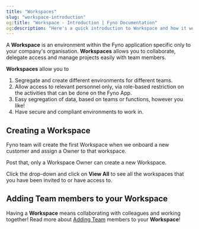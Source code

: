 ```yaml
---
title: "Workspaces"
slug: "workspace-introduction"
og:title: "Workspace - Introduction | Fyno Documentation"
og:description: "Here's a quick introduction to Workspace and how it works on Fyno."
---
```


A **Workspace** is an environment within the Fyno application specific only to your company's organisation. **Workspaces** allows you to collaborate, delegate access and manage projects easily with team members.

**Workspaces** allow you to

1. Segregate and create different environments for different teams.
2. Allow access to relevant personnel only, via role-based restriction on the activities that can be done on the Fyno App.
3. Easy segregation of data, based on teams or functions, however you like!
4. Have secure and compliant environments to work in.

## Creating a Workspace

Fyno team will create the first Workspace when we onboard a new customer and assign a Owner to that workspace.

Post that, only a Workspace Owner can create a new Workspace.

Click the drop-down and click on **View All** to see all the workspaces that you have been invited to or have access to.

## Adding Team members to your Workspace

Having a **Workspace** means collaborating with colleagues and working together! Read more about [Adding Team](/docs/team#creating-and-viewing-team-members) members to your **Workspace**!
